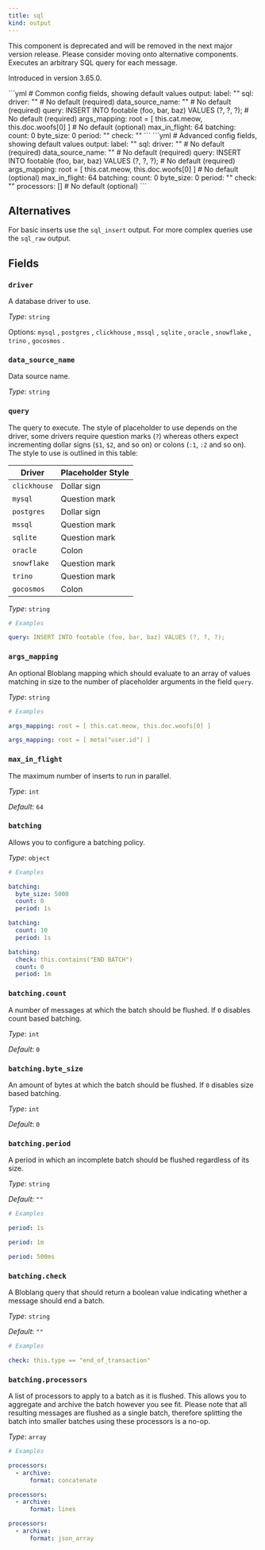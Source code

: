 ```yaml
---
title: sql
kind: output
---
```


<Aside type="caution" title="Deprecated">
	This component is deprecated and will be removed in the next major version release. Please consider moving onto alternative components.
</Aside>
Executes an arbitrary SQL query for each message.

Introduced in version 3.65.0.


<Tabs>
<TabItem label="Common">
```yml
# Common config fields, showing default values
output:
  label: ""
  sql:
    driver: "" # No default (required)
    data_source_name: "" # No default (required)
    query: INSERT INTO footable (foo, bar, baz) VALUES (?, ?, ?); # No default (required)
    args_mapping: root = [ this.cat.meow, this.doc.woofs[0] ] # No default (optional)
    max_in_flight: 64
    batching:
      count: 0
      byte_size: 0
      period: ""
      check: ""
```
</TabItem>
<TabItem label="Advanced">
```yml
# Advanced config fields, showing default values
output:
  label: ""
  sql:
    driver: "" # No default (required)
    data_source_name: "" # No default (required)
    query: INSERT INTO footable (foo, bar, baz) VALUES (?, ?, ?); # No default (required)
    args_mapping: root = [ this.cat.meow, this.doc.woofs[0] ] # No default (optional)
    max_in_flight: 64
    batching:
      count: 0
      byte_size: 0
      period: ""
      check: ""
      processors: [] # No default (optional)
```
</TabItem>
</Tabs>

## Alternatives

For basic inserts use the `sql_insert` output. For more complex queries use the `sql_raw` output.

## Fields

### `driver`

A database  driver to use.


*Type*: `string`


Options:
`mysql`
, `postgres`
, `clickhouse`
, `mssql`
, `sqlite`
, `oracle`
, `snowflake`
, `trino`
, `gocosmos`
.

### `data_source_name`

Data source name.


*Type*: `string`


### `query`

The query to execute. The style of placeholder to use depends on the driver, some drivers require question marks (`?`) whereas others expect incrementing dollar signs (`$1`, `$2`, and so on) or colons (`:1`, `:2` and so on). The style to use is outlined in this table:

| Driver | Placeholder Style |
|---|---|
| `clickhouse` | Dollar sign |
| `mysql` | Question mark |
| `postgres` | Dollar sign |
| `mssql` | Question mark |
| `sqlite` | Question mark |
| `oracle` | Colon |
| `snowflake` | Question mark |
| `trino` | Question mark |
| `gocosmos` | Colon |


*Type*: `string`


```yml
# Examples

query: INSERT INTO footable (foo, bar, baz) VALUES (?, ?, ?);
```

### `args_mapping`

An optional Bloblang mapping which should evaluate to an array of values matching in size to the number of placeholder arguments in the field `query`.


*Type*: `string`


```yml
# Examples

args_mapping: root = [ this.cat.meow, this.doc.woofs[0] ]

args_mapping: root = [ meta("user.id") ]
```

### `max_in_flight`

The maximum number of inserts to run in parallel.


*Type*: `int`

*Default*: `64`

### `batching`

Allows you to configure a batching policy.


*Type*: `object`


```yml
# Examples

batching:
  byte_size: 5000
  count: 0
  period: 1s

batching:
  count: 10
  period: 1s

batching:
  check: this.contains("END BATCH")
  count: 0
  period: 1m
```

### `batching.count`

A number of messages at which the batch should be flushed. If `0` disables count based batching.


*Type*: `int`

*Default*: `0`

### `batching.byte_size`

An amount of bytes at which the batch should be flushed. If `0` disables size based batching.


*Type*: `int`

*Default*: `0`

### `batching.period`

A period in which an incomplete batch should be flushed regardless of its size.


*Type*: `string`

*Default*: `""`

```yml
# Examples

period: 1s

period: 1m

period: 500ms
```

### `batching.check`

A Bloblang query that should return a boolean value indicating whether a message should end a batch.


*Type*: `string`

*Default*: `""`

```yml
# Examples

check: this.type == "end_of_transaction"
```

### `batching.processors`

A list of processors to apply to a batch as it is flushed. This allows you to aggregate and archive the batch however you see fit. Please note that all resulting messages are flushed as a single batch, therefore splitting the batch into smaller batches using these processors is a no-op.


*Type*: `array`


```yml
# Examples

processors:
  - archive:
      format: concatenate

processors:
  - archive:
      format: lines

processors:
  - archive:
      format: json_array
```



